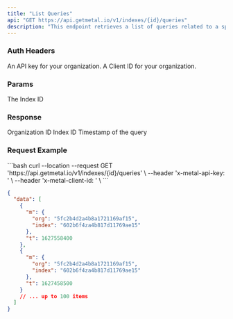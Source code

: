 ```yaml
---
title: "List Queries"
api: "GET https://api.getmetal.io/v1/indexes/{id}/queries"
description: "This endpoint retrieves a list of queries related to a specific index, sorted by time and limited to the last 100 queries."
---
```


### Auth Headers

<ParamField required header="x-metal-api-key" type="string">
  An API key for your organization.
</ParamField>

<ParamField required header="x-metal-client-id" type="string">
  A Client ID for your organization.
</ParamField>

### Params
<ParamField required path="id" type="string">
  The Index ID
</ParamField>


### Response
<ResponseField name="data" type="QueryData Array">
  <Expandable title="properties">
    <ResponseField name="m" type="object">
      <Expandable title="sub-properties">
        <ResponseField name="org" type="string">
          Organization ID
        </ResponseField>
        <ResponseField name="index" type="string">
          Index ID
        </ResponseField>
      </Expandable>
    </ResponseField>
    <ResponseField name="t" type="number">
      Timestamp of the query
    </ResponseField>
  </Expandable>
</ResponseField>

### Request Example
<RequestExample>
```bash
curl --location --request GET 'https://api.getmetal.io/v1/indexes/{id}/queries' \
--header 'x-metal-api-key: <api-key>' \
--header 'x-metal-client-id: <client-id>' \
```
</RequestExample>

<ResponseExample>

```json
{
  "data": [
    {
      "m": {
        "org": "5fc2b4d2a4b8a1721169af15",
        "index": "602b6f4za4b817d11769ae15"
      },
      "t": 1627558400
    },
    {
      "m": {
        "org": "5fc2b4d2a4b8a1721169af15",
        "index": "602b6f4za4b817d11769ae15"
      },
      "t": 1627458500
    }
    // ... up to 100 items
  ]
}
```
</ResponseExample>
